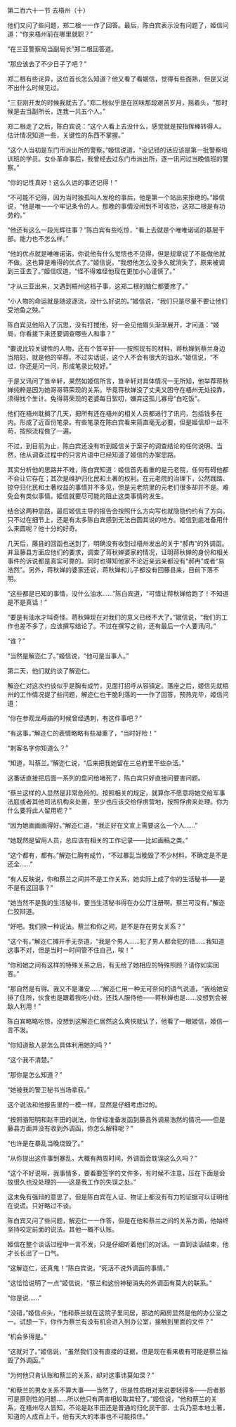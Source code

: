 

第二百六十一节 去梧州（十）

他们又问了些问题，郑二根一一作了回答。最后，陈白宾表示没有问题了，姬信问道：“你来梧州前在哪里就职？”

“在三亚警察局当副局长”郑二根回答道。

“那应该去了不少日子了吧？”

郑二根有些诧异，这位首长怎么知道？他又看了看姬信，觉得有些面熟，但是又说不出什么时候见过。

“三亚刚开发的时候我就去了。”郑二根似乎是在回味那段艰苦岁月，摇着头，“那时候是去当副所长，连我一共五个人。”

郑二根走了之后，陈白宾说：“这个人看上去没什么，感觉就是按指挥棒转得人。估计情况知道一些，关键性的东西不掌握。”

“这个人当初是东门市派出所的警察。”姬信说道，“没记错的话应该是第一批警察培训班的学员。女仆革命事后，我曾经去过东门市派出所，逐一讯问过当晚值班的警察。”

“你的记性真好！这么久远的事还记得！”

“不可能不记得，因为当时独孤叫人发枪的事后，他是第一个站出来拒绝的。”姬信说，“他是唯一一个牢记条令的人。那晚的事情没闹到不可收拾，这郑二根是有功劳的。”

“他还有这么一段光辉往事？”陈白宾有些吃惊，“看上去就是个唯唯诺诺的基层干部。能力也不怎么样。”

“他的优点就是唯唯诺诺。你说他有什么觉悟也不见得，但是规章说了不能做他就不做。这也算是难得的优点了。”姬信说，“我想他怎么没多久就消失了，原来被调到三亚去了。”姬信叹道，“怪不得难怪他现在更加小心谨慎了。”

“才从三亚出来，又遇到梧州这档子事，这郑二根的脑仁都要疼了。”

“小人物的命运就是随波逐流，没什么好说的。”姬信说，“我们只是尽量不要让他们受池鱼之殃。”

陈白宾见他陷入了沉思，没有打搅他，好一会见他眉头渐渐展开，才问道：“姬局，你看接下来还要调查哪些人和事？”

“要说比较关键性的人物，还有个笪辛轩――按照现有的材料，蒋秋婵到蔡兰身边当陪妇，就是他的举荐。不过实话说，这个人不会有很大的油水。”姬信说，“不过，你还是问一问，形成笔录比较好。”

于是又讯问了笪辛轩，果然如姬信所言，笪辛轩对具体情况一无所知，他举荐蒋秋婵纯粹是因为她哥哥蒋荣现的关系。毕竟蒋秋婵没了丈夫又困守在梧州无处投靠，须得找个生计。免得蒋荣现的老婆每日絮叨，嫌弃这孤儿寡母“白吃饭”。

他们在梧州耽搁了几天，把所有还在梧州的相关人员都进行了讯问，包括钱多在内。形成了近百份笔录。有些笔录在陈白宾看来简直毫无必要，但是姬信却一丝不苟，按照流程做了一遍。

不过，到目前为止，陈白宾还没有听到姬信关于案子的调查结论的任何说明。当然，他从调查过程中的只言片语中已经知道了姬信的办案思路。

其实分析他的思路并不难，陈白宾知道：姬信首先看重的是元老院，任何有碍他都不会让它存在；其次是维护归化民和土著的权利。在元老院的治理下，公然践踏、掠夺归化民和土著权益的事情并不多见，但是元老院里的元老们很多却并不是。难免会有类似事情。姬信就要尽可能的阻止这类事情的发生。

结合这两种思路，最后姬信主导的报告会按照什么方向写也就隐隐约约有了方向。只不过在细节上，还是有太多陈白宾感到无法自圆其说的地方。姬信到底准备用什么来圆呢？他十分的好奇。

几天后，藤县的回函也送到了，明确没有收到过梧州发出的关于“郝冉”的外调函。并且藤县方面应他们的要求，调查了蒋秋婵婆家的情况，证明蒋秋婵的身份和相关事件的诉说都是真实可靠的。同时也得知他家不论近亲远亲都没有“郝冉”或者“易浩然”。另外，蒋秋婵的婆家还说，蒋秋婵和儿子都没有回藤县来，目前下落不明。

“这些都是已知的事情，没什么油水……”陈白宾道，“可惜让蒋秋婵给跑了！不知道是不是真话！”

“要是有油水才叫奇怪。蒋秋婵现在对我们的意义已经不大了。”姬信说，“我们的工作也差不多了，应该撰写结论了。不过在撰写之前，还有最后一个人要讯问。”

“谁？”

“当然是解迩仁了。”姬信说，“他可是当事人。”

第二天，他们就约谈了解迩仁。

解迩仁对这次约谈似乎是胸有成竹，见面打招呼从容镇定。落座之后，姬信先就梧州的工作情况提了些问题，解迩仁也干脆利落的一一作了回答，预热完毕，姬信问道：

“你在参观龙母庙的时候曾经遇刺，有这件事吧？”

“有这事。”解迩仁的表情略略有些凝重了，“当时好险！”

“刺客名字你知道么？”

“知道，叫蔡兰。”解迩仁说，“后来把我她留在三总府里干些杂活。”

这番话直接把后面一系列的盘问给堵死了，陈白宾只好直接问要害问题。

“蔡兰这样的人显然是非常危险的。按照相关的规定，就算你不愿意将她交给军事法庭或者其他司法机构来处置，至少也应该交给俘虏营地，按照俘虏来处理。你为什么要将此人留用呢？”

“因为她画画画得好。”解迩仁道，“我正好在文宣上需要这么一个人……”

“她既然是留用人员，总应该有相关的工作记录――比如画稿之类。”

“这个都有，都有。”解迩仁胸有成竹，“不过暴乱当晚毁了不少材料，不确定是不是还全……”

“有人反映说，你和蔡兰之间并不是工作关系，她实际上成了你的生活秘书――是不是有这回事？”

“她当然不是我的生活秘书，要当生活秘书得在办公厅注册啊。蔡兰可没有。”解迩仁狡辩道。

“好吧。我们换一种说法。蔡兰和你之间，是不是存在男女关系？”

“这个有。”解迩仁摊开手无奈道，“我是个男人……犯了男人都会犯的错……我知道这事不对，但是当时一时间管不住自己，唉！”

“你和她之间有这样的特殊关系之后，有无给了她相应的特殊照顾？请你如实回答。”

“那自然是有得。我又不是潘安……”解迩仁用一种无可奈何的语气说道，“我给她安排了住所，伙食也是跟着我吃小灶。还找人服侍他――蒋秋婵也是……没想到会被敌人利用！”

陈白宾略略吃惊，没想到这解迩仁居然这么爽快就认了，他看了一眼姬信，姬信一言不发。

“你知道敌人是怎么具体利用她的吗？”

“这个我不清楚。”

“那你是怎么知道？”

“她被我的警卫秘书当场拿获。”

这个说法和他报告里的一模一样，显然是仔细考虑过的。

“按照骆阳明和赵丰田的说法，你曾经准备发函到藤县外调易浩然的情况――但是藤县方面并没有收到外调函，你怎么解释呢？”

“也许是在暴乱当晚烧毁了。”

“从你提出这件事到暴乱，大概有两周时间，外调函会耽误这么久吗？”

“这个不好说啊，我事情多，要看要签字的文件多，有时候不注意，压在下面是会放很久也没处理的――这是我工作的失误之处。”

这未免有强辩的意思了，但是陈白宾在人证、物证上都没有有力的证据可以证明他在说谎。只好略过不谈。

陈白宾又问了些问题，解迩仁一一作答，但是在他和蔡兰之间的关系方面，他始终坚持咬定前面的说法。其他一概不认账。

姬信在整个谈话过程中一言不发，只是仔细听着他们的对话。一直到谈话结束，他才长长出了一口气。

“这解迩仁，还真鬼！”陈白宾说，“死活不说外调函的事情。”

“这恰恰说明了一点”姬信说，“蔡兰和这份神秘消失的外调函有莫大的联系。”

“你是说……”

“没错，”姬信点头，“他和蔡兰就在这院子里同居，那边的厢房显然是他的办公室之一。试想一下，你作为蔡兰有没有机会进入到办公室，接触到里面的文件？”

“机会多得是。”

“这就对了。”姬信说，“虽然我们没有直接的证据，但是现在看来极有可能是蔡兰抽毁了外调函。”

“为何他只肯认账和蔡兰的关系，却对这事讳莫如深？”

“和蔡兰的男女关系不算大事――当然了，但是性质相对来说要轻得多――后者那可是原则性的问题……所以他只有两害相较取其轻了。”姬信说，“他和蔡兰的关系，在梧州尽人皆知，不论是赵丰田还是普通的归化民干部、士兵乃至本地土著，知道的人成百上千。他有天大的本事也不可能捂住。”

